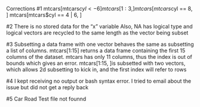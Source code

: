 Corrections
#1
mtcars[mtcars$cyl <- 6]
mtcars[1:3,]
mtcars[mtcars$cyl == 8, ]
mtcars[mtcars$cyl == 4 | 6, ]

#2
There is no stored data for the "x" variable 
Also, NA has logical type and logical vectors are recycled to the same length as the vector being subset

#3
Subsetting a data frame with one vector behaves the same as subsetting a list of columns. mtcars[1:15] returns a data frame containing the first 15 columns of the dataset. mtcars has only 11 columns, thus the index is out of bounds which gives an error. mtcars[1:15, ]is subsetted with two vectors, which allows 2d subsetting to kick in, and the first index will refer to rows

#4
I kept receiving no output or bash syntax error. I tried to email about the issue but did not get a reply back

#5
Car Road Test file not founnd